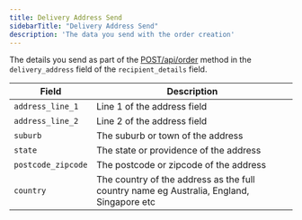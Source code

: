 ```yaml
---
title: Delivery Address Send 
sidebarTitle: "Delivery Address Send"
description: 'The data you send with the order creation'
---
```


The details you send as part of the [POST/api/order](/api-reference/endpoint/products) method in the `delivery_address` field of the `recipient_details` field.

| Field               | Description                                                                              |
| ------------------- | ---------------------------------------------------------------------------------------- |
| `address_line_1`    | Line 1 of the address field                                                              |
| `address_line_2`    | Line 2 of the address field                                                              |
| `suburb`            | The suburb or town of the address                                                        |
| `state`             | The state or providence of the address                                                   |
| `postcode_zipcode`  | The postcode or zipcode of the address                                                   |
| `country`           | The country of the address as the full country name eg Australia, England, Singapore etc |
